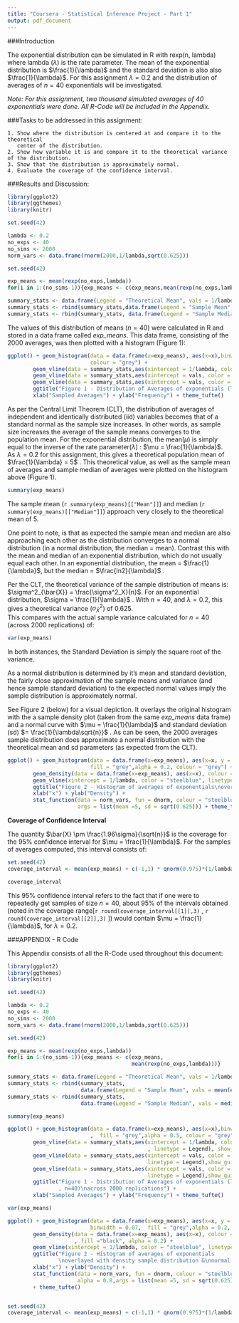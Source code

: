 ```yaml
---
title: "Coursera - Statistical Inference Project - Part 1"
output: pdf_document
---
```


###Introduction

The exponential distribution can be simulated in R with rexp(n, lambda) where lambda ($\lambda$) is the rate parameter. The mean of the exponential distribution is $\frac{1}{\lambda}$ and the standard deviation is also also $\frac{1}{\lambda}$. For this assignment $\lambda = 0.2$ and the distribution of averages of $n = 40$ exponentials will be investigated. 


*Note: For this assignment, two thousand simulated averages of 40 exponentials were done.  All R-Code will be included in the Appendix.*

###Tasks to be addressed in this assignment:

```
1. Show where the distribution is centered at and compare it to the theoretical 
   center of the distribution.
2. Show how variable it is and compare it to the theoretical variance of the distribution.
3. Show that the distribution is approximately normal.
4. Evaluate the coverage of the confidence interval.
```
###Results and Discussion:
```r
library(ggplot2)
library(ggthemes)
library(knitr)

set.seed(42)

lambda <- 0.2
no_exps <- 40
no_sims <- 2000
norm_vars <- data.frame(rnorm(2000,1/lambda,sqrt(0.625)))

set.seed(42)

exp_means <- mean(rexp(no_exps,lambda))
for(i in 1:(no_sims-1)){exp_means <- c(exp_means,mean(rexp(no_exps,lambda)))}

summary_stats <- data.frame(Legend = "Theoretical Mean", vals = 1/lambda)
summary_stats <- rbind(summary_stats,data.frame(Legend = "Sample Mean", vals = mean(exp_means)))
summary_stats <- rbind(summary_stats, data.frame(Legend = "Sample Median", vals = median(exp_means)))
```
The values of this distribution of means ($n = 40$) were calculated in R and stored in a data frame called *exp_means*.  This data frame, consisting of the 2000 averages, was then plotted with a histogram (Figure 1):

```r
ggplot() + geom_histogram(data = data.frame(x=exp_means), aes(x=x),binwidth = 0.07,  fill = "grey",alpha = 0.5, 
                          colour = "grey") + 
        geom_vline(data = summary_stats,aes(xintercept = 1/lambda, color = Legend, linetype = Legend), show_guide = TRUE) + 
        geom_vline(data = summary_stats,aes(xintercept = vals, color = Legend, linetype = Legend),show_guide = TRUE) + 
        geom_vline(data = summary_stats,aes(xintercept = vals, color = Legend, linetype = Legend),show_guide = TRUE) +
        ggtitle("Figure 1 - Distribution of Averages of exponentials (lambda = 0.2, n=40)\nacross 2000 replications") + 
        xlab("Sampled Averages") + ylab("Frequency") + theme_tufte()

```

As per the Central Limit Theorem (CLT), the distribution of averages of independent and identically distributed (iid) variables becomes that of a standard normal as the sample size increases.  In other words, as sample size increases the average of the sample means converges to the population mean.  For the exponential distribution, the mean($\mu$) is simply equal to the inverse of the rate parameter($\lambda$) :  $\mu = \frac{1}{\lambda}$.   As $\lambda = 0.2$ for this assignment, this gives a theoretical population mean of $\frac{1}{\lambda} = 5$ .  This theoretical value, as well as the sample mean of averages and sample median of averages were plotted on the histogram above (Figure 1). 

```r
summary(exp_means)
```
The sample mean (`r summary(exp_means)[["Mean"]]`) and median (`r summary(exp_means)[["Median"]]`) approach very closely to the theoretical mean of 5.          

One point to note, is that as expected the sample mean and median are also approaching each other as the distribution converges to a normal distribution (in a normal distribution, the median = mean).   Contrast this with the mean and median of an exponential distribution, which do not usually equal each other.   In an exponential distribution, the mean = $\frac{1}{\lambda}$, but the median = $\frac{ln2}{\lambda}$ .

Per the CLT, the theoretical variance of the sample distribution of means is: $\sigma^2_{\bar{X}} = \frac{\sigma^2_X}{n}$.  For an exponential distribution, $\sigma = \frac{1}{\lambda}$ .  With $n = 40$, and $\lambda = 0.2$, this gives a theoretical variance ($\sigma^2_{\bar{X}}$) of 0.625.  
This compares with the actual sample variance calculated for $n = 40$   (across 2000 replications) of:
```r
var(exp_means)
```
In both instances, the Standard Deviation is simply the square root of the variance.


As a normal distribution is determined by it's mean and standard deviation, the fairly close approximation of the sample means and variance (and hence sample standard deviation) to the expected normal values imply the sample distribution is approximately normal.    

See Figure 2 (below) for a visual depiction.  It overlays the original histogram with the a sample density plot (taken from the same *exp_means* data frame) and a normal curve with $\mu = \frac{1}{\lambda}$ and standard deviation (sd) $= \frac{1}{\lambda\sqrt{n}}$ .   As can be seen, the 2000 averages sample distribution does approximate a normal distribution with the theoretical mean and sd parameters (as expected from the CLT).

```r
ggplot() + geom_histogram(data = data.frame(x=exp_means), aes(x=x, y = ..density..),binwidth = 0.07,  
                          fill = "grey",alpha = 0.2, colour = "grey") + 
        geom_density(data = data.frame(x=exp_means), aes(x=x), colour = "grey", fill ="black", alpha = 0.2) +
        geom_vline(xintercept = 1/lambda, color = "steelblue", linetype = 1, lwd = 1) + 
        ggtitle("Figure 2 - Histogram of averages of exponentials\noverlayed with density sample distribution &\nnormal curve") + 
        xlab("x") + ylab("Density") + 
        stat_function(data = norm_vars, fun = dnorm, colour = "steelblue", lwd = 1.5, alpha = 0.8,
                      args = list(mean =5, sd = sqrt(0.625))) + theme_tufte()

```

**Coverage of Confidence Interval**


The quantity $\bar{X} \pm \frac{1.96\sigma}{\sqrt{n}}$ is the coverage for the 95% confidence interval for $\mu = \frac{1}{\lambda}$.   For the samples of averages computed, this interval consists of:

```r
set.seed(42)
coverage_interval <- mean(exp_means) + c(-1,1) * qnorm(0.975)*(1/lambda)*sqrt(1/no_exps)

```

```r
coverage_interval
```

This 95% confidence interval refers to the fact that if one were to repeatedly get samples of size $n = 40$, about 95% of the intervals obtained (noted in the coverage range[`r round(coverage_interval[[1]],3)` , `r round(coverage_interval[[2]],3)` ]) would contain $\mu = \frac{1}{\lambda}$, for $\lambda = 0.2$.

\pagebreak

###APPENDIX - R Code

This Appendix consists of all the R-Code used throughout this document:

```r

library(ggplot2)
library(ggthemes)
library(knitr)

set.seed(42)

lambda <- 0.2
no_exps <- 40
no_sims <- 2000
norm_vars <- data.frame(rnorm(2000,1/lambda,sqrt(0.625)))

set.seed(42)

exp_means <- mean(rexp(no_exps,lambda))
for(i in 1:(no_sims-1)){exp_means <- c(exp_means,
                                       mean(rexp(no_exps,lambda)))}

summary_stats <- data.frame(Legend = "Theoretical Mean", vals = 1/lambda)
summary_stats <- rbind(summary_stats,
                       data.frame(Legend = "Sample Mean", vals = mean(exp_means)))
summary_stats <- rbind(summary_stats, 
                       data.frame(Legend = "Sample Median", vals = median(exp_means)))

summary(exp_means)

ggplot() + geom_histogram(data = data.frame(x=exp_means), aes(x=x),binwidth = 0.07
                          ,  fill = "grey",alpha = 0.5, colour = "grey") + 
        geom_vline(data = summary_stats,aes(xintercept = 1/lambda, color = Legend
                                            , linetype = Legend), show_guide = TRUE) + 
        geom_vline(data = summary_stats,aes(xintercept = vals, color = Legend,
                                            linetype = Legend),show_guide = TRUE) + 
        geom_vline(data = summary_stats,aes(xintercept = vals, color = Legend,
                                            linetype = Legend),show_guide = TRUE) +
        ggtitle("Figure 1 - Distribution of Averages of exponentials (lambda = 0.2
                , n=40)\nacross 2000 replications") + 
        xlab("Sampled Averages") + ylab("Frequency") + theme_tufte()

var(exp_means)

ggplot() + geom_histogram(data = data.frame(x=exp_means), aes(x=x, y = ..density..),
                          binwidth = 0.07,  fill = "grey",alpha = 0.2, colour = "grey") + 
        geom_density(data = data.frame(x=exp_means), aes(x=x), colour = "grey"
                     , fill ="black", alpha = 0.2) +
        geom_vline(xintercept = 1/lambda, color = "steelblue", linetype = 1, lwd = 1) + 
        ggtitle("Figure 2 - Histogram of averages of exponentials
                \noverlayed with density sample distribution &\nnormal curve") + 
        xlab("x") + ylab("Density") + 
        stat_function(data = norm_vars, fun = dnorm, colour = "steelblue", lwd = 1.5, 
                      alpha = 0.8,args = list(mean =5, sd = sqrt(0.625))) 
        + theme_tufte()


set.seed(42)
coverage_interval <- mean(exp_means) + c(-1,1) * qnorm(0.975)*(1/lambda)*sqrt(1/no_exps)

        
```





